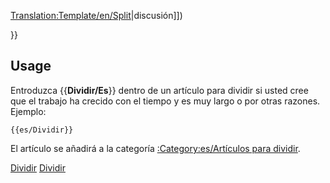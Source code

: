 <noinclude>[[Translation:Template/en/Split]]</noinclude><noinclude></noinclude>{{es/Metaplantilla de avisos| tipo  = fusionar
| imagen= en/Split.png
| texto = <strong>Dividir</strong><br> Se ha sugerido que esta página se divide en varias páginas. ([[{{{discutir|{{TALKPAGENAME}}}}}|discusión]])<p>{{{1|}}}</p>
}}<includeonly>{{{1|[[Category:es/Artículos para dividir]]}}}</includeonly><noinclude>

==Usage==
Entroduzca <nowiki>{{</nowiki>'''Dividir/Es'''<nowiki>}}</nowiki> dentro de un artículo para dividir si usted cree que el trabajo ha crecido con el tiempo y es muy largo o por otras razones. Ejemplo: 
<pre>{{es/Dividir}}</pre>
El artículo se añadirá a la categoría [[:Category:es/Artículos para dividir]].

[[Category:es/Plantillas|Dividir]][[Category:es/Cajas de mensajes|Dividir]]</noinclude>